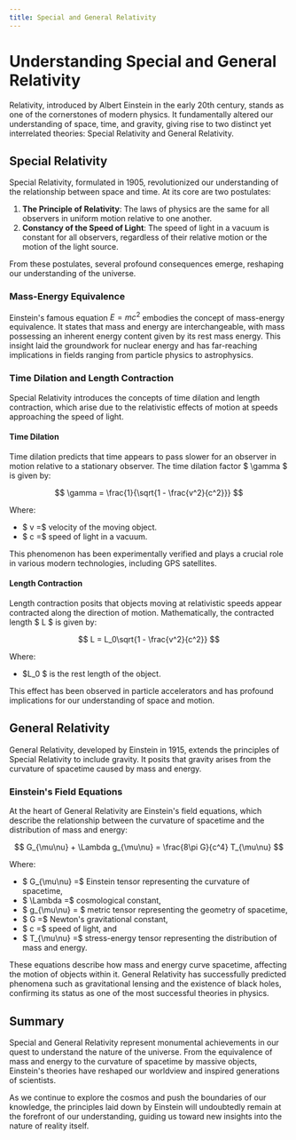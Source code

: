 ```yaml
---
title: Special and General Relativity
---
```


# Understanding Special and General Relativity

Relativity, introduced by Albert Einstein in the early 20th century, stands as one of the cornerstones of modern physics. It fundamentally altered our understanding of space, time, and gravity, giving rise to two distinct yet interrelated theories: Special Relativity and General Relativity.

## Special Relativity

Special Relativity, formulated in 1905, revolutionized our understanding of the relationship between space and time. At its core are two postulates:

1. **The Principle of Relativity**: The laws of physics are the same for all observers in uniform motion relative to one another.
2. **Constancy of the Speed of Light**: The speed of light in a vacuum is constant for all observers, regardless of their relative motion or the motion of the light source.

From these postulates, several profound consequences emerge, reshaping our understanding of the universe.

### Mass-Energy Equivalence

Einstein's famous equation $E = mc^2$ embodies the concept of mass-energy equivalence. It states that mass and energy are interchangeable, with mass possessing an inherent energy content given by its rest mass energy. This insight laid the groundwork for nuclear energy and has far-reaching implications in fields ranging from particle physics to astrophysics.

### Time Dilation and Length Contraction

Special Relativity introduces the concepts of time dilation and length contraction, which arise due to the relativistic effects of motion at speeds approaching the speed of light.

#### Time Dilation

Time dilation predicts that time appears to pass slower for an observer in motion relative to a stationary observer. The time dilation factor $ \gamma $ is given by:

$$
\gamma = \frac{1}{\sqrt{1 - \frac{v^2}{c^2}}}
$$

Where:

- $ v =$ velocity of the moving object.
- $ c =$ speed of light in a vacuum.

This phenomenon has been experimentally verified and plays a crucial role in various modern technologies, including GPS satellites.

#### Length Contraction

Length contraction posits that objects moving at relativistic speeds appear contracted along the direction of motion. Mathematically, the contracted length $ L $ is given by:

$$
L = L_0\sqrt{1 - \frac{v^2}{c^2}}
$$

Where:

- $L_0 $ is the rest length of the object.

This effect has been observed in particle accelerators and has profound implications for our understanding of space and motion.

## General Relativity

General Relativity, developed by Einstein in 1915, extends the principles of Special Relativity to include gravity. It posits that gravity arises from the curvature of spacetime caused by mass and energy.

### Einstein's Field Equations

At the heart of General Relativity are Einstein's field equations, which describe the relationship between the curvature of spacetime and the distribution of mass and energy:

$$
G_{\mu\nu} + \Lambda g_{\mu\nu} = \frac{8\pi G}{c^4} T_{\mu\nu}
$$

Where:

- $ G_{\mu\nu} =$ Einstein tensor representing the curvature of spacetime,
- $ \Lambda =$ cosmological constant,
- $ g_{\mu\nu} = $ metric tensor representing the geometry of spacetime,
- $ G =$ Newton's gravitational constant,
- $ c =$ speed of light, and
- $ T_{\mu\nu} =$ stress-energy tensor representing the distribution of mass and energy.

These equations describe how mass and energy curve spacetime, affecting the motion of objects within it. General Relativity has successfully predicted phenomena such as gravitational lensing and the existence of black holes, confirming its status as one of the most successful theories in physics.

## Summary

Special and General Relativity represent monumental achievements in our quest to understand the nature of the universe. From the equivalence of mass and energy to the curvature of spacetime by massive objects, Einstein's theories have reshaped our worldview and inspired generations of scientists.

As we continue to explore the cosmos and push the boundaries of our knowledge, the principles laid down by Einstein will undoubtedly remain at the forefront of our understanding, guiding us toward new insights into the nature of reality itself.
